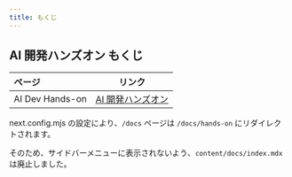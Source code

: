 ```yaml
---
title: もくじ
---
```


## AI 開発ハンズオン もくじ

|ページ |リンク |
|:-- |-- |
|AI Dev Hands-on |[AI 開発ハンズオン](./docs/hands-on) |

next.config.mjs の設定により、`/docs` ページは `/docs/hands-on` にリダイレクトされます。

そのため、サイドバーメニューに表示されないよう、`content/docs/index.mdx` は廃止しました。
